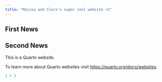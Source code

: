 ```yaml
---
title: "Maissa and Clara's super cool website <3"
---
```


## First News

## Second News

This is a Quarto website.

To learn more about Quarto websites visit <https://quarto.org/docs/websites>.

```r
1 + 1
```
